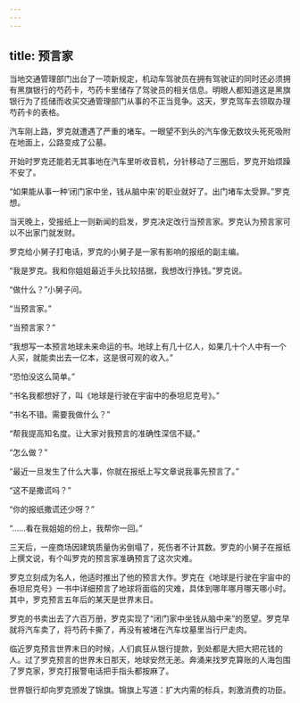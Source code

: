 ```yaml
---
---
---
```

title: 预言家
---



当地交通管理部门出台了一项新规定，机动车驾驶员在拥有驾驶证的同时还必须拥有黑旗银行的芍药卡，芍药卡里储存了驾驶员的相关信息。明眼人都知道这是黑旗银行为了揽储而收买交通管理部门从事的不正当竞争。这天，罗克驾车去领取办理芍药卡的表格。

汽车刚上路，罗克就遭遇了严重的堵车。一眼望不到头的汽车像无数坟头死死吸附在地面上，公路变成了公墓。

开始时罗克还能若无其事地在汽车里听收音机，分针移动了三圈后，罗克开始烦躁不安了。

“如果能从事一种‘闭门家中坐，钱从脑中来’的职业就好了。出门堵车太受罪。”罗克想。

当天晚上，受报纸上一则新闻的启发，罗克决定改行当预言家。罗克认为预言家可以不出家门就发财。

罗克给小舅子打电话，罗克的小舅子是一家有影响的报纸的副主编。

“我是罗克。我和你姐姐最近手头比较拮据，我想改行挣钱。”罗克说。

“做什么？”小舅子问。

“当预言家。”

“当预言家？”

“我想写一本预言地球未来命运的书。地球上有几十亿人，如果几十个人中有一个人买，就能卖出去一亿本，这是很可观的收入。”

“恐怕没这么简单。”

“书名我都想好了，叫《地球是行驶在宇宙中的泰坦尼克号》。”

“书名不错。需要我做什么？”

“帮我提高知名度。让大家对我预言的准确性深信不疑。”

“怎么做？”

“最近一旦发生了什么大事，你就在报纸上写文章说我事先预言了。”

“这不是撒谎吗？”

“你的报纸撒谎还少呀？”

“……看在我姐姐的份上，我帮你一回。”

三天后，一座商场因建筑质量伪劣倒塌了，死伤者不计其数。罗克的小舅子在报纸上撰文说，有个叫罗克的预言家准确预言了这次灾难。

罗克立刻成为名人，他适时推出了他的预言大作。罗克在《地球是行驶在宇宙中的泰坦尼克号》一书中详细预言了地球将面临的灾难，具体到哪年哪月哪天哪小时。其中，罗克预言五年后的某天是世界末日。

罗克的书卖出去了六百万册，罗克实现了“闭门家中坐钱从脑中来”的愿望。罗克早就将汽车卖了，将芍药卡撕了，再没有被堵在汽车坟墓里当行尸走肉。

临近罗克预言世界末日的时候，人们疯狂从银行提款，到处都是大把大把花钱的人。过了罗克预言的世界末日那天，地球安然无恙。奔涌来找罗克算账的人海包围了罗克家，罗克打报警电话把手指头都按麻了。

世界银行却向罗克颁发了锦旗。锦旗上写道：扩大内需的标兵，刺激消费的功臣。
